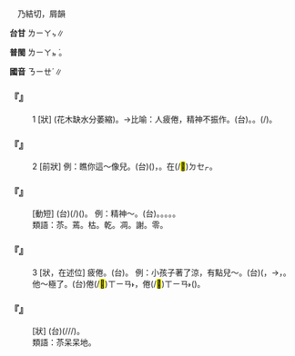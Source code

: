 
=={{ruby|苶|ㄋㄧㄝˊ}}==

　乃結切，屑韻

'''台甘''' <rt>ㄌㄧㄚㆴ</rt>∥

'''普閩''' <rt>ㄌㄧㄚㆵ ͘</rt>。

'''國音''' <rt>ㄋㄧㄝˊ</rt>∥

    

==='''『{{ruby|苶|ㄋㄧㄝˊ}}』'''===
:1  [狀] {{ruby|蔫|ㄋㄧㄢ}}(花木缺水分萎縮)。→比喻：人疲倦，精神不振作。(台){{ruby|人|ㄌㄤˊ}}{{ruby|像|ㄑㄧㆧ˫}}{{ruby|/|ㄑㄧㆫ˫}}{{ruby|花|ㄏㄨㆤ}}{{ruby|<mark>&#xffa49;</mark>|ㆠㆤㆷ}}{{ruby|/|ㆠㄨㆤㆷ}}{{ruby|蔫|ㄌㄧㄢ}}{{ruby|去|ㄎㄧ˪}}。{{ruby|懶|ㄌㄢˋ}}{{ruby|趖|ㄙㄜˊ}}{{ruby|趖|ㄙㄜˊ}}。{{ruby|無|ㆠㄜˊ}}{{ruby|精|ㄐㄧㄥ}}{{ruby|采|ㄘㄞˋ}}(/{{ruby|清|ㄑㄧㄥ}}{{ruby|采|ㄘㄞˋ}})。
    

==='''『{{ruby|苶|ㄋㄧㄝˊ}}』'''===
:2  [前狀] 例：瞧你這～像兒。(台)({{ruby|汝|ㄌㄧˋ}}){{ruby|看|ㄎㄨㆩ˪}}{{ruby|汝|ㄌㄧˋ}}{{ruby|即|ㄐㄧㄚㆷ}}{{ruby|恁|ㄌㄧㄣ˪}}{{ruby|<mark>&#xf8fa1;</mark>|ㄒㄧㄢ˫}}，{{ruby|汝|ㄌㄧˋ}}{{ruby|是|ㄒㄧ˫}}{{ruby|按|ㄢ˪}}{{ruby|怎|ㄗㄨㆩˋ}}{{ruby|即|ㄐㄧㄚㆷ}}{{ruby|恁|ㄌㄧㄣ˪}}{{ruby|<mark>&#xf906d;</mark>|ㄊㄧㆰˋ}}{{ruby|頭|ㄊㄠˊ}}{{ruby|丌|ㆤ}}{{ruby|款|ㄎㄨㄢˋ}}。{{ruby|像|ㄑㄧㆫ˫}}{{ruby|/|ㄑㄧㆧ˫}}在(/<mark>&#xf9549;</mark>)<rt>ㄉㆤㆷ</rt>{{ruby|<mark>&#xffa49;</mark>|ㆠㆤㆷ}}{{ruby|/|ㆠㄨㆤㆷ}}{{ruby|蔫|ㄌㄧㄢ}}{{ruby|去|ㄎㄧ˪}}。
    

==='''『{{ruby|發|ㄈㄚ}}{{ruby|苶|ㄋㄧㄝˊ}}』'''===
: [動短] (台){{ruby|人|ㄌㄤˊ}}{{ruby|衰|ㄙㄨㆤ}}(/{{ruby|垂|ㄙㄨㆤ˫}}){{ruby|神|ㄒㄧㄣˊ}}({{ruby|像|ㄑㄧㆫ˫}}{{ruby|/|ㄑㄧㆧ˫}}{{ruby|草|ㄘㄠˋ}}{{ruby|木|ㆠㆦㆶ ͘}}{{ruby|蔫|ㄌㄧㄢ}}{{ruby|去|ㄎㄧ˪}})。 例：精神～。(台){{ruby|失|ㄒㄧㆴ}}{{ruby|精|ㄐㄧㄥ}}{{ruby|采|ㄘㄞˋ}}。{{ruby|無|ㆠㄜˊ}}{{ruby|元|ㆣㄨㄢˊ}}{{ruby|氣|ㄎㄧ˪}}{{ruby|去|ㄎㄧ˪}}。{{ruby|垂|ㄙㄨㆤ˫}}{{ruby|神|ㄒㄧㄣˊ}}。{{ruby|懶|ㄌㄢˋ}}{{ruby|<mark>&#xf90b4;</mark>|ㄙㄜˊ}}。{{ruby|散|ㄙㆰ˪}}{{ruby|淡|ㄉㆰ˫}}。
:類語：苶。蔫。枯。乾。凋。謝。零。
:
    

==='''『{{ruby|苶|ㄋㄧㄝˊ}}』'''===
:3  [狀，在述位] 疲倦。(台){{ruby|懶|ㄌㄢˋ}}{{ruby|( )|ㄒㄧㄜˊ}}{{ruby|/|ㄒㄧㄜㆷ ͘}}。 例：小孩子著了涼，有點兒～。(台)({{ruby|細|ㄙㄨㆤ˪}}{{ruby|/|ㄙㆤ˪}}{{ruby|漢|ㄏㄢ˪}}{{ruby|<mark>&#xffb51;</mark>|ㆣㄧㄣˋ}}{{ruby|孲|ㄚˋ}}{{ruby|寒|ㄍㄨㆩˊ}}{{ruby|著|ㄉㄧㄜㆷ ͘}}，{{ruby|有|ㄨ˫}}{{ruby|較|ㄎㄚㆷ}}{{ruby|懶|ㄌㄢˋ}}{{ruby|<mark>&#xf90b4;</mark>|ㄒㄧㄜˊ}}{{ruby|/|ㄙㄜˊ}}→{{ruby|無|ㆠㄜˊ}}{{ruby|元|ㆣㄨㄢˊ}}{{ruby|氣|ㄎㄧ˪}}，{{ruby|( )|ㆣㄧㄢ˫}}{{ruby|( )|ㆣㄧㄢ˫}}。 他～極了。(台){{ruby|伊|ㄧ}}{{ruby|誠|ㄐㄧㆩˊ}}倦(/<mark>&#xf8fa1;</mark>)<rt>ㄒㄧㄢ˫</rt>，倦(/<mark>&#xf8fa1;</mark>)<rt>ㄒㄧㄢ˫</rt>{{ruby|篤|ㄌㄠㆷ}}{{ruby|篤|ㄌㄠㆷ}}({{ruby|無|ㆠㄜˊ}}{{ruby|元|ㆣㄨㄢˊ}}{{ruby|氣|ㄎㄧ˪}})。
    

==='''『{{ruby|苶|ㄋㄧㄝˊ}}{{ruby|呆|·ㄉㄞ}}』'''===
: [狀] (台){{ruby|<mark>&#xf8fa1;</mark>|ㄒㄧㄢ˫}}{{ruby|篤|ㄉㄠㆷ}}{{ruby|篤|ㄉㄠㆷ}}(/{{ruby|<mark>&#xffea2;</mark>|ㄉㄧㄨㆷ}}{{ruby|<mark>&#xffea2;</mark>|ㄉㄧㄨㆷ}}/{{ruby|拄|ㄉㄨㆷ}}{{ruby|拄|ㄉㄨㆷ}}/{{ruby|<mark>&#xf924a;</mark>|ㄉㄨㆷ}}{{ruby|<mark>&#xf924a;</mark>|ㄉㄨㆷ}})。
:類語：苶呆呆地。
:
    
